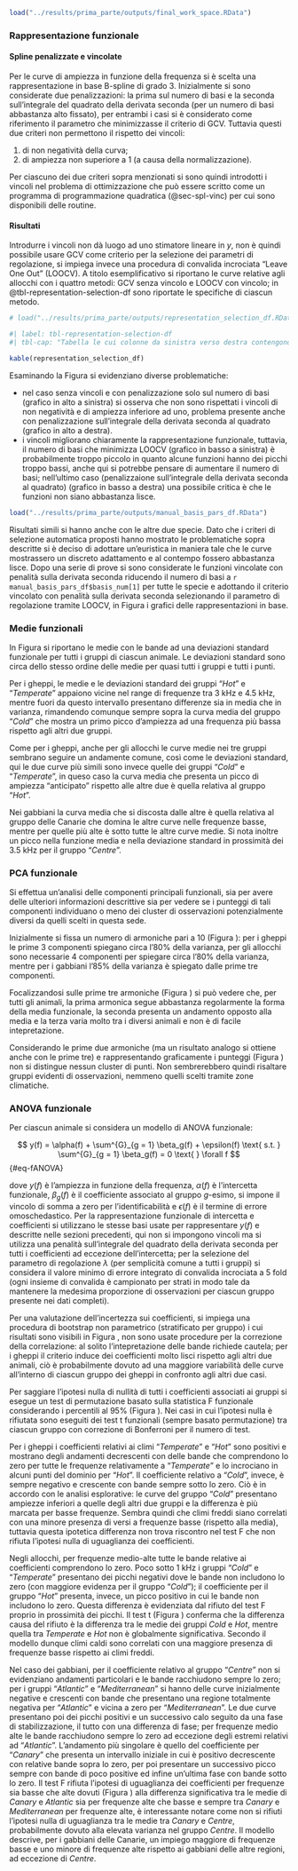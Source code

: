 ```r
load("../results/prima_parte/outputs/final_work_space.RData")
```


### Rappresentazione funzionale

#### Spline penalizzate e vincolate

Per le curve di ampiezza in funzione della frequenza si è scelta una rappresentazione in base B-spline di grado 3.
Inizialmente si sono considerate due penalizzazioni: la prima sul numero di basi e la seconda sull'integrale del quadrato della derivata seconda (per un numero di basi abbastanza alto fissato), per entrambi i casi si è considerato come riferimento il parametro che minimizzasse il criterio di GCV.
Tuttavia questi due criteri non permettono il rispetto dei vincoli: 

1. di non negatività della curva;
2. di ampiezza non superiore a 1 (a causa della normalizzazione).

Per ciascuno dei due criteri sopra menzionati si sono quindi introdotti i vincoli nel problema di ottimizzazione che può essere scritto come un programma di programmazione quadratica (@sec-spl-vinc) per cui sono disponibili delle routine.

#### Risultati

Introdurre i vincoli non dà luogo ad uno stimatore lineare in $y$, non è quindi possibile usare GCV come criterio per la selezione dei parametri di regolazione, si impiega invece una procedura di convalida incrociata "Leave One Out" (LOOCV).
A titolo esemplificativo si riportano le curve relative agli allocchi con i quattro metodi: GCV senza vincolo e LOOCV con vincolo; in  @tbl-representation-selection-df sono riportate le specifiche di ciascun metodo.

```r
# load("../results/prima_parte/outputs/representation_selection_df.RData")
```

```r
#| label: tbl-representation-selection-df
#| tbl-cap: "Tabella le cui colonne da sinistra verso destra contengono rispettivamente l'animale considerato, se il metodo di stima è vincolato in (0,1) (TRUE) oppure no (FALSE), il tipo di penalità: numero intero di basi (INT) o penalità sull'integrale della derivata seconda (DIFF), il parametro ottimo selezionato (numero di basi per penalità INT e lambda per penalità DIFF) e il numero di punti (unici) del dominio."

kable(representation_selection_df)
```

\begin{figure}[H]
\centering
\includegraphics[width=1\textwidth]{"../results/prima_parte/images/gufi_fits_crit.png"}
\caption{Rappresentazioni funzionali tramite funzioni di base degli spettrogrammi medi dei suoni degli allocchi. In alto i criteri non vincolati: a sinistra con il numero di basi selezionate tramite GCV per non penalizzato, a destra con il lambda selezionato con penalità sulla derivata seconda. In basso i criteri vincolati: a sinistra con il numero di basi selezionate tramite convalida incrociata LOOCV per il criterio non penalizzato e a destra con il lambda ottimo con penalità sulla derivata seconda.}
\label{fig-gufi-fits-crit}
\end{figure}


Esaminando la Figura \ref{fig-gufi-fits-crit} si evidenziano diverse problematiche:

- nel caso senza vincoli e con penalizzazione solo sul numero di basi (grafico in alto a sinistra) si osserva che non sono rispettati i vincoli di non negatività e di ampiezza inferiore ad uno, problema presente anche con penalizzazione sull'integrale della derivata seconda al quadrato (grafico in alto a destra).
- i vincoli migliorano chiaramente la rappresentazione funzionale, tuttavia, il numero di basi che minimizza LOOCV (grafico in basso a sinistra) è probabilmente troppo piccolo in quanto alcune funzioni hanno dei picchi troppo bassi, anche qui si potrebbe pensare di aumentare il numero di basi; nell'ultimo caso (penalizzaione sull'integrale della derivata seconda al quadrato) (grafico in basso a destra) una possibile critica è che le funzioni non siano abbastanza lisce.

```r
load("../results/prima_parte/outputs/manual_basis_pars_df.RData")
```

Risultati simili si hanno anche con le altre due specie.
Dato che i criteri di selezione automatica proposti hanno mostrato le problematiche sopra descritte si è deciso di adottare un'euristica in maniera tale che le curve mostrassero un discreto adattamento e al contempo fossero abbastanza lisce. Dopo una serie di prove si sono considerate le funzioni vincolate con penalità sulla derivata seconda riducendo il numero di basi a `r manual_basis_pars_df$basis_num[1]` per tutte le specie e adottando il criterio vincolato con penalità sulla derivata seconda selezionando il parametro di regolazione tramite LOOCV, in Figura \ref{fig-manual-basis} i grafici delle rappresentazioni in base.


\begin{figure}[H]
\centering
\includegraphics[width=1\textwidth]{"../results/prima_parte/images/manual_basis_selection.png"}
\caption{Rappresentazione in basi splines vincolate in (0,1) in cui per ogni specie è indicato il numero di basi scelto euristicamente e il parametro di penalità sull'integrale del quadrato della derivata seconda selezionato tramite convalida incrociata leave-one-out (LOOCV).}
\label{fig-manual-basis}
\end{figure}

  
### Medie funzionali

In Figura \ref{fig-fmeansd} si riportano le medie con le bande ad una deviazioni standard funzionale per tutti i gruppi di ciascun animale. Le deviazioni standard sono circa dello stesso ordine delle medie per quasi tutti i gruppi e tutti i punti.

Per i gheppi, le medie e le deviazioni standard dei gruppi "*Hot*" e "*Temperate*" appaiono vicine nel range di frequenze tra 3 kHz e 4.5 kHz, mentre fuori da questo intervallo presentano differenze sia in media che in varianza, rimandendo comunque sempre sopra la curva media del gruppo "*Cold*" che mostra un primo picco d'ampiezza ad una frequenza più bassa rispetto agli altri due gruppi.

Come per i gheppi, anche per gli allocchi le curve medie nei tre gruppi sembrano seguire un andamente comune, così come le deviazioni standard, qui le due curve più simili sono invece quelle dei gruppi "*Cold*" e "*Temperate*", in queso caso la curva media che presenta un picco di ampiezza "anticipato" rispetto alle altre due è quella relativa al gruppo "*Hot*".

Nei gabbiani la curva media che si discosta dalle altre è quella relativa al gruppo delle Canarie che domina le altre curve nelle frequenze basse, mentre per quelle più alte è sotto tutte le altre curve medie. Si nota inoltre un picco nella funzione media e nella deviazione standard in prossimità dei 3.5 kHz per il gruppo "*Centre*".

\begin{figure}[H]
\centering
\includegraphics[width=1\textwidth]{"../results/prima_parte/images/f_mean_sd.png"}
\caption{Medie funzionali degli spettrogrammi medi dei suoni degli animali per i diversi gruppi a cui è aggiunto e sottrato l'errore standard funzionale. Dall'alto verso il basso gheppi, allocchi e gabbiani.}
\label{fig-fmeansd}
\end{figure}



### PCA funzionale

Si effettua un'analisi delle componenti principali funzionali, sia per avere delle ulteriori informazioni descrittive sia per vedere se i punteggi di tali componenti individuano o meno dei cluster di osservazioni potenzialmente diversi da quelli scelti in questa sede.

Inizialmente si fissa un numero di armoniche pari a 10 (Figura \ref{fig-f_pca_explained_var}): per i gheppi le prime 3 componenti spiegano circa l'80% della varianza, per gli allocchi sono necessarie 4 componenti per spiegare circa l'80% della varianza, mentre per i gabbiani l'85% della varianza è spiegato dalle prime tre componenti.

\begin{figure}[H]
\centering
\includegraphics[width=0.5\textwidth]{"../results/prima_parte/images/f_pca_explained_var.png"}
\caption{Varianza spiegata cumulata per le prime 10 componenti funzionali principali degli spettrogrammi dei suoni (dall'alto in basso) di gheppi, allocchi e gabbiani.}
\label{fig-f_pca_explained_var}
\end{figure}

Focalizzandosi sulle prime tre armoniche (Figura \ref{fig-f-pca-harmonics}) si può vedere che, per tutti gli animali, la prima armonica segue abbastanza regolarmente la forma della media funzionale, la seconda presenta un andamento opposto alla media e la terza varia molto tra i diversi animali e non è di facile intepretazione.

\begin{figure}[H]
\centering
\includegraphics[width=1\textwidth]{"../results/prima_parte/images/f_pca_harmonics.png"}
\caption{Prime tre armoniche (da sinistra verso destra) con piccoli scostamenti dalla media relative alle componenti principali funzionali degli spettrogrammi dei suoni (dall'alto in basso) di gheppi, allocchi e gabbiani.}
\label{fig-f-pca-harmonics}
\end{figure}

Considerando le prime due armoniche (ma un risultato analogo si ottiene anche con le prime tre) e rappresentando graficamente i punteggi (Figura \ref{fig-f-pca-scores}) non si distingue nessun cluster di punti. Non sembrerebbero quindi
risaltare gruppi evidenti di osservazioni, nemmeno quelli scelti tramite
zone climatiche.

\begin{figure}[H]
\centering
\includegraphics[width=1\textwidth]{"../results/prima_parte/images/f_pca_scores.png"}
\caption{Punteggi delle prime due armoniche relative alle componenti principali funzionali degli spettrogrammi dei suoni (dall'alto in basso) di gheppi, allocchi e gabbiani.}
\label{fig-f-pca-scores}
\end{figure}

### ANOVA funzionale

Per ciascun animale si considera un modello di ANOVA funzionale:

$$
y(f) = \alpha(f) + \sum^{G}_{g = 1} \beta_g(f) + \epsilon(f) \text{ s.t. } \sum^{G}_{g = 1} \beta_g(f) = 0 \text{ } \forall f
$${#eq-fANOVA}

dove $y(f)$ è l'ampiezza in funzione della frequenza, $\alpha(f)$ è l'intercetta funzionale, $\beta_g(f)$ è il coefficiente associato al gruppo $g$-esimo, si impone il vincolo di somma a zero per l'identificabilità e $\epsilon(f)$ è il termine di errore omoschedastico.
Per la rappresentazione funzionale di intercetta e coefficienti si utilizzano le stesse basi usate per rappresentare $y(f)$ e descritte nelle sezioni precedenti, qui non si impongono vincoli ma si utilizza una penalità sull'integrale del quadrato della derivata seconda per tutti i coefficienti ad eccezione dell'intercetta; per la selezione del parametro di regolazione $\lambda$ (per semplicità comune a tutti i gruppi) si considera il valore minimo di errore integrato di convalida incrociata a 5 fold (ogni insieme di convalida è campionato per strati in modo tale da mantenere la medesima proporzione di osservazioni per ciascun gruppo presente nei dati completi).

Per una valutazione dell'incertezza sui coefficienti, si impiega una procedura di bootstrap non parametrico (stratificato per gruppo) i cui risultati sono visibili in Figura \ref{fig-fANOVA-beta}, non sono usate procedure per la correzione della correlazione: al solito l'intepretazione delle bande richiede cautela; per i gheppi il criterio induce dei coefficienti molto lisci rispetto agli altri due animali, ciò è probabilmente dovuto ad una maggiore variabilità delle curve all'interno di ciascun gruppo dei gheppi in confronto agli altri due casi.

\begin{figure}[H]
\centering
\begin{minipage}{0.48\textwidth}
  \centering
  \includegraphics[width=\linewidth]{"../results/prima_parte/images/f_beta_quant_falchi.png"}
\end{minipage}
\hfill
\begin{minipage}{0.48\textwidth}
  \centering
  \includegraphics[width=\linewidth]{"../results/prima_parte/images/f_beta_quant_gufi.png"}
\end{minipage}
\vspace{0.5cm}
\begin{minipage}{0.6\textwidth}
  \centering
  \includegraphics[width=\linewidth]{"../results/prima_parte/images/f_beta_quant_gabbiani.png"}
\end{minipage}
\caption{Coefficienti del modelli di ANOVA funzionale, le bande intorno a ciascun coefficiente funzionale sono intervalli puntuali bootstrap (stratificato per gruppi) (`r N_BOOT` campioni bootstrap) relativi ai percentili 2.5\% e 97.5\%. In alto da sinistra verso destra i modelli per gheppi e allocchi, in basso per gabbiani.}
\label{fig-fANOVA-beta}
\end{figure}

Per saggiare l'ipotesi nulla di nullità di tutti i coefficienti associati ai gruppi si esegue un test di permutazione basato sulla statistica F funzionale considerando i percentili al 95\% (Figura \ref{fig-f-anova-f-test}). Nei casi in cui l'ipotesi nulla è rifiutata sono eseguiti dei test t funzionali (sempre basato permutazione) tra ciascun gruppo con correzione di Bonferroni per il numero di test.

\begin{figure}[H]
\centering
\includegraphics[width=0.6\textwidth]{"../results/prima_parte/images/f_anova_f_test.png"}
\caption{Grafici associati ai test F funzionali per ciascun modello di ANOVA funzionale. La linea continua rappresenta la statistica osservata, quella tratteggiata il percentile puntuale al 95\% della statistica F sotto l'ipotesi nulla stimato tramite permutazione (`r N_PERM` permutazioni)  e la linea rossa è il percentile al 95\% dei massimi delle statistiche F sotto l'ipotesi nulla.}
\label{fig-f-anova-f-test}
\end{figure}

Per i gheppi i coefficienti relativi ai climi "*Temperate*" e "*Hot*" sono positivi e mostrano degli andamenti decrescenti con delle bande che comprendono lo zero per tutte le frequenze relativamente a "*Temperate*" e lo incrociano in alcuni punti del dominio per "*Hot*". Il coefficiente relativo a "*Cold*", invece, è sempre negativo e crescente con bande sempre sotto lo zero. Ciò è in accordo con le analisi esplorative: le curve del gruppo "*Cold*" presentano ampiezze inferiori a quelle degli altri due gruppi e la differenza è più marcata per basse frequenze. Sembra quindi che climi freddi siano correlati con una minore presenza di versi a frequenze basse (rispetto alla media), tuttavia questa ipotetica differenza non trova riscontro nel test F che non rifiuta l'ipotesi nulla di uguaglianza dei coefficienti.

\begin{figure}[H]
\centering
\includegraphics[width=0.6\textwidth]{"../results/prima_parte/images/t_test_gufi.png"}
\caption{Grafici associati ai test t funzionali per l'uguaglianza delle medie a due a due per gli allocchi. L'alpha globale fissato è 0.05, da cui si ottiene l'alpha corretto ($\alpha_c$) (riportato nella legenda) impiegando la correzione di Bonferroni.
La linea continua rappresenta la statistica osservata, quella a punti il percentile puntuale a $1 - \alpha_c$ della statistica t sotto l'ipotesi nulla stimato tramite permutazione (`r N_PERM` permutazioni)  e la linea punteggiata è il percentile al $1 - \alpha_c$ dei massimi delle statistiche t sotto l'ipotesi nulla.}
\label{fig-t-test-gufi}
\end{figure}

Negli allocchi, per frequenze medio-alte tutte le bande relative ai coefficienti comprendono lo zero. Poco sotto 1 kHz i gruppi "*Cold*" e "*Temperate*" presentano dei picchi negativi dove le bande non includono lo zero (con maggiore evidenza per il gruppo "*Cold*"); il coefficiente per il gruppo "*Hot*" presenta, invece, un picco positivo in cui le bande non includono lo zero. Questa differenza è evidenziata dal rifiuto del test F proprio in prossimità dei picchi. Il test t (Figura \ref{fig-t-test-gufi}) conferma che la differenza causa del rifiuto è la differenza tra le medie dei gruppi *Cold* e *Hot*, mentre quella tra *Temperate* e *Hot* non è globalmente significativa.
Secondo il modello dunque climi caldi sono correlati con una maggiore presenza di frequenze basse rispetto ai climi freddi.

\begin{figure}[H]
\centering
\includegraphics[width=0.6\textwidth]{"../results/prima_parte/images/t_test_gabbiani.png"}
\caption{Grafici associati ai test t funzionali per l'uguaglianza delle medie a due a due per i gabbiani. L'alpha globale fissato è 0.05, da cui si ottiene l'alpha corretto ($\alpha_c$) (riportato nella legenda) impiegando la correzione di Bonferroni.
La linea continua rappresenta la statistica osservata, quella a punti il percentile puntuale a $1 - \alpha_c$ della statistica t sotto l'ipotesi nulla stimato tramite permutazione (`r N_PERM` permutazioni)  e la linea punteggiata è il percentile al $1 - \alpha_c$ dei massimi delle statistiche t sotto l'ipotesi nulla.}
\label{fig-t-test-gufi}
\end{figure}

Nel caso dei gabbiani, per il coefficiente relativo al gruppo "*Centre*" non si evidenziano andamenti particolari e le bande racchiudono sempre lo zero; per i gruppi "*Atlantic*" e "*Mediterranean*" si hanno delle curve inizialmente negative e crescenti con bande che presentano una regione totalmente negativa per "*Atlantic*" e vicina a zero per "*Mediterranean*". Le due curve presentano poi dei picchi positivi e un successivo calo seguito da una fase di stabilizzazione, il tutto con una differenza di fase; per frequenze medio alte le bande racchiudono sempre lo zero ad eccezione degli estremi relativi ad "*Atlantic*".
L'andamento più singolare è quello del coefficiente per "*Canary*" che presenta un intervallo iniziale in cui è positivo decrescente con relative bande sopra lo zero, per poi presentare un successivo picco sempre con bande di poco positive ed infine un'ultima fase con bande sotto lo zero. Il test F rifiuta l'ipotesi di uguaglianza dei coefficienti per frequenze sia basse che alte dovuti (Figura \ref{fig-t-test-gufi}) alla differenza significativa tra le medie di *Canary* e *Atlantic* sia per frequenze alte che basse e sempre tra *Canary* e *Mediterranean* per frequenze alte, è interessante notare come non si rifiuti l'ipotesi nulla di uguaglianza tra le medie tra *Canary* e *Centre*, probabilmente dovuto alla elevata varianza nel gruppo *Centre*. Il modello descrive, per i gabbiani delle Canarie, un impiego maggiore di frequenze basse e uno minore di frequenze alte rispetto ai gabbiani delle altre regioni, ad eccezione di *Centre*.







